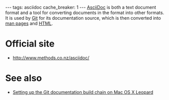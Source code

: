 ---
tags: asciidoc
cache_breaker: 1
---
[[AsciiDoc]] is both a text document format and a tool for converting documents in the format into other formats. It is used by [[Git]] for its documentation source, which is then converted into [[man pages]] and [[HTML]].

= Official site =

* http://www.methods.co.nz/asciidoc/

= See also =

* [[Setting up the Git documentation build chain on Mac OS X Leopard]]

